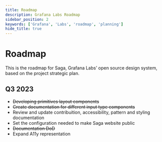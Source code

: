 ```yaml
---
title: Roadmap
description: Grafana Labs Roadmap
sidebar_position: 2
keywords: ['Grafana', 'Labs', 'roadmap', 'planning']
hide_title: true
---
```



# Roadmap <Badge text="draft" color="orange"></Badge> 
This is the roadmap for Saga, Grafana Labs’ open source design system, based on the project strategic plan.
## Q3 2023
- ~~Developing primitives layout components~~
- ~~Create documentation for different input type components~~
- Review and update contribuition, accessibility, pattern and styling documentation
- Set the configuration needed to make Saga website public
- ~~Documentation DoD~~
- Expand A11y representation
